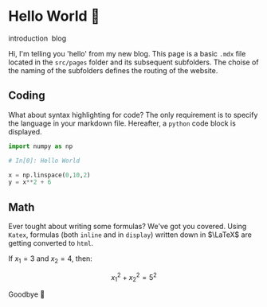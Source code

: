 # Hello World :clap:

<Badge>introduction</Badge>&nbsp;
<Badge>blog</Badge>

Hi, I'm telling you 'hello' from my new blog. This page is a basic `.mdx` file located in the `src/pages` folder and its subsequent subfolders. The choise of the naming of the subfolders defines the routing of the website. 

## Coding  

What about syntax highlighting for code? The only requirement is to specify the language in your markdown file. Hereafter, a `python` code block is displayed.

```python 
import numpy as np

# In[0]: Hello World

x = np.linspace(0,10,2)
y = x**2 + 6
```

## Math

Ever tought about writing some formulas? We've got you covered. Using `Katex`, formulas (both `inline` and in `display`) written down in $\LaTeX$ are getting converted to `html`. 

If $x_{1} = 3$ and $x_{2} = 4$, then:

$$
x_{1}^2 + x_{2}^2 = 5^2
$$

Goodbye :wave: